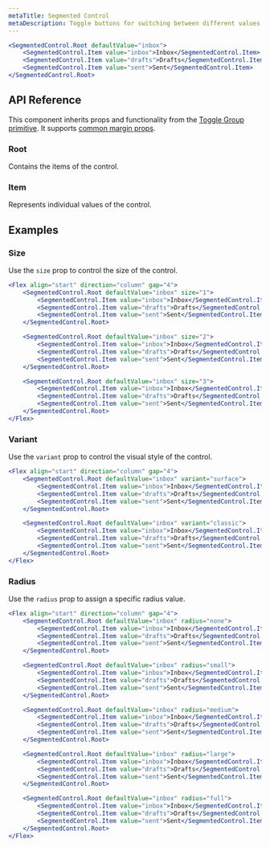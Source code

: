 ```yaml
---
metaTitle: Segmented Control
metaDescription: Toggle buttons for switching between different values or views.
---
```


```jsx live=true
<SegmentedControl.Root defaultValue="inbox">
	<SegmentedControl.Item value="inbox">Inbox</SegmentedControl.Item>
	<SegmentedControl.Item value="drafts">Drafts</SegmentedControl.Item>
	<SegmentedControl.Item value="sent">Sent</SegmentedControl.Item>
</SegmentedControl.Root>
```

## API Reference

This component inherits props and functionality from the [Toggle Group primitive](/primitives/docs/components/toggle-group). It supports [common margin props](/themes/docs/overview/layout#margin-props).

### Root

Contains the items of the control.

<ThemesPropsTable defs="segmentedControlRootPropDefs" />

### Item

Represents individual values of the control.

## Examples

### Size

Use the `size` prop to control the size of the control.

```jsx live="true"
<Flex align="start" direction="column" gap="4">
	<SegmentedControl.Root defaultValue="inbox" size="1">
		<SegmentedControl.Item value="inbox">Inbox</SegmentedControl.Item>
		<SegmentedControl.Item value="drafts">Drafts</SegmentedControl.Item>
		<SegmentedControl.Item value="sent">Sent</SegmentedControl.Item>
	</SegmentedControl.Root>

	<SegmentedControl.Root defaultValue="inbox" size="2">
		<SegmentedControl.Item value="inbox">Inbox</SegmentedControl.Item>
		<SegmentedControl.Item value="drafts">Drafts</SegmentedControl.Item>
		<SegmentedControl.Item value="sent">Sent</SegmentedControl.Item>
	</SegmentedControl.Root>

	<SegmentedControl.Root defaultValue="inbox" size="3">
		<SegmentedControl.Item value="inbox">Inbox</SegmentedControl.Item>
		<SegmentedControl.Item value="drafts">Drafts</SegmentedControl.Item>
		<SegmentedControl.Item value="sent">Sent</SegmentedControl.Item>
	</SegmentedControl.Root>
</Flex>
```

### Variant

Use the `variant` prop to control the visual style of the control.

```jsx live="true"
<Flex align="start" direction="column" gap="4">
	<SegmentedControl.Root defaultValue="inbox" variant="surface">
		<SegmentedControl.Item value="inbox">Inbox</SegmentedControl.Item>
		<SegmentedControl.Item value="drafts">Drafts</SegmentedControl.Item>
		<SegmentedControl.Item value="sent">Sent</SegmentedControl.Item>
	</SegmentedControl.Root>

	<SegmentedControl.Root defaultValue="inbox" variant="classic">
		<SegmentedControl.Item value="inbox">Inbox</SegmentedControl.Item>
		<SegmentedControl.Item value="drafts">Drafts</SegmentedControl.Item>
		<SegmentedControl.Item value="sent">Sent</SegmentedControl.Item>
	</SegmentedControl.Root>
</Flex>
```

### Radius

Use the `radius` prop to assign a specific radius value.

```jsx live="true"
<Flex align="start" direction="column" gap="4">
	<SegmentedControl.Root defaultValue="inbox" radius="none">
		<SegmentedControl.Item value="inbox">Inbox</SegmentedControl.Item>
		<SegmentedControl.Item value="drafts">Drafts</SegmentedControl.Item>
		<SegmentedControl.Item value="sent">Sent</SegmentedControl.Item>
	</SegmentedControl.Root>

	<SegmentedControl.Root defaultValue="inbox" radius="small">
		<SegmentedControl.Item value="inbox">Inbox</SegmentedControl.Item>
		<SegmentedControl.Item value="drafts">Drafts</SegmentedControl.Item>
		<SegmentedControl.Item value="sent">Sent</SegmentedControl.Item>
	</SegmentedControl.Root>

	<SegmentedControl.Root defaultValue="inbox" radius="medium">
		<SegmentedControl.Item value="inbox">Inbox</SegmentedControl.Item>
		<SegmentedControl.Item value="drafts">Drafts</SegmentedControl.Item>
		<SegmentedControl.Item value="sent">Sent</SegmentedControl.Item>
	</SegmentedControl.Root>

	<SegmentedControl.Root defaultValue="inbox" radius="large">
		<SegmentedControl.Item value="inbox">Inbox</SegmentedControl.Item>
		<SegmentedControl.Item value="drafts">Drafts</SegmentedControl.Item>
		<SegmentedControl.Item value="sent">Sent</SegmentedControl.Item>
	</SegmentedControl.Root>

	<SegmentedControl.Root defaultValue="inbox" radius="full">
		<SegmentedControl.Item value="inbox">Inbox</SegmentedControl.Item>
		<SegmentedControl.Item value="drafts">Drafts</SegmentedControl.Item>
		<SegmentedControl.Item value="sent">Sent</SegmentedControl.Item>
	</SegmentedControl.Root>
</Flex>
```

